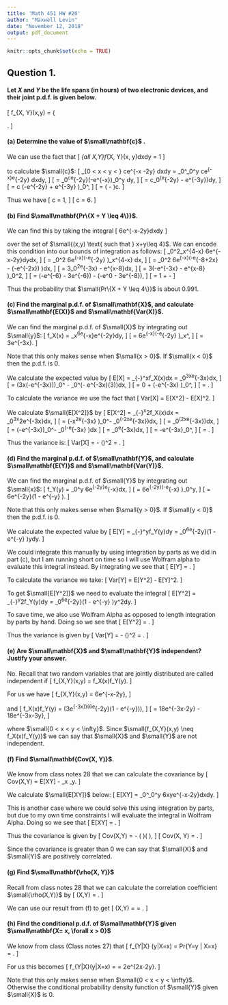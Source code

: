 ```yaml
---
title: 'Math 451 HW #20'
author: "Maxwell Levin"
date: "November 12, 2018"
output: pdf_document
---
```


```r
knitr::opts_chunk$set(echo = TRUE)
```

## Question 1.

#### Let *X* and *Y* be the life spans (in hours) of two electronic devices, and their joint p.d.f. is given below.
\[
  f_{X, Y}(x,y) =
  \left\{
  \begin{array}{ll}
     ce^{-x -2y}, &  \text{if } 0 < x < y < \infty; \\[1mm]
      0, & \text{otherwise.} \\[1mm]
  \end{array} 
  \right.
\]


#### (a) Determine the value of $\small\mathbf{c}$ .
We can use the fact that
\[
  \int_{all X,Y}f_{X, Y}(x, y)dxdy = 1
\]

to calculate $\small{c}$:
\[
  \int_{0 < x < y < \infty} ce^{-x -2y} dxdy = \int_0^\infty \int_0^y ce^{-x}e^{-2y} dxdy,
\]
\[
   = \int_0^\infty ce^{-2y}\left(-e^{-x}\right)\Big{|}_0^y dy,
\]
\[
  = c\int_0^\infty \left(e^{-2y} - e^{-3y}\right)dy,
\]
\[
  = c \left(-\frac{1}{2}e^{-2y} + \frac{1}{3}e^{-3y}  \right)\Big{|}_0^\infty,
\]
\[
  = \left(\frac{1}{2} - \frac{1}{3}\right)c.
\]

Thus we have
\[
  \frac{1}{6}c = 1,
\]
\[
  c = 6.
\]

#### (b) Find $\small\mathbf{Pr\{X + Y \leq 4\}}$.
We can find this by taking the integral
\[
  \int 6e^{-x-2y}dxdy
\]

over the set of $\small{(x,y) \text{ such that } x+y\leq 4}$. We can encode this condition into our bounds of integration as follows:
\[
  \int_0^2\int_x^{4-x} 6e^{-x-2y}dydx,
\]
\[
  = \int_0^2 6e^{-x}\left(-\frac{1}{2}e^{-2y} \right)\Big{|}_x^{4-x} dx,
\]
\[
  = \int_0^2 6e^{-x}\left(-\frac{1}{2}e^{-8+2x} - \left(-\frac{1}{2}e^{-2x}\right) \right)dx,
\]
\[
  = 3\int_0^2e^{-3x} - e^{x-8}dx,
\]
\[
  = 3\left(-\frac{1}{3}e^{-3x} - e^{x-8} \right)\Big{|}_0^2,
\]
\[
  = (-e^{-6} - 3e^{-6}) - (-e^0 - 3e^{-8}),
\]
\[
  = 1 + \frac{3}{e^8} - \frac{4}{e^6} \approx 0.991
\]

Thus the probability that $\small{Pr\{X + Y \leq 4\}}$ is about 0.991.


#### (c) Find the marginal p.d.f. of $\small\mathbf{X}$, and calculate $\small\mathbf{E(X)}$ and $\small\mathbf{Var(X)}$.

We can find the marginal p.d.f. of $\small{X}$ by integrating out $\small{y}$:
\[
  f_X(x) = \int_x^\infty 6e^{-x}e^{-2y}dy,
\]
\[
  = 6e^{-x}\left(-\frac{1}{2}e^{-2y} \right)\Big{|}_x^\infty,
\]
\[
  = 3e^{-3x}.
\]

Note that this only makes sense when $\small{x > 0}$. If $\small{x < 0}$ then the p.d.f. is 0.

We calculate the expected value by
\[
  E[X] = \int_{-\infty}^\infty xf_X(x)dx = \int_0^\infty 3xe^{-3x}dx,
\]
\[
  = \left(3x\left(-\frac{1}{3}e^{-3x}\right)\right)\Big{|}_0^\infty
  - \int_0^\infty \left(- \frac{1}{3}e^{-3x}\left(3\right)\right)dx,
\]
\[
  = 0 + \left(-\frac{1}{3}e^{-3x}  \right)\Big{|}_0^\infty,
\]
\[
  = \frac{1}{3}.
\]

To calculate the variance we use the fact that 
\[
  Var[X] = E[X^2] - E[X]^2.
\]

We calculate $\small{E[X^2]}$ by
\[
  E[X^2] = \int_{-\infty}^\infty x^2f_X(x)dx = \int_0^\infty 3x^2e^{-3x}dx,
\]
\[
  = \left(-x^2e^{-3x} \right)\Big{|}_0^\infty - \int_0^\infty (-2xe^{-3x})dx,
\]
\[
  =  \int_0^\infty (2xe^{-3x})dx,
\]
\[
  = \left(-\frac{2}{3}e^{-3x}\right)\Big{|}_0^\infty - \int_0^\infty \left(-\frac{2}{3}e^{-3x}  \right)dx
\]
\[
  = \frac{2}{3}\int_0^\infty e^{-3x}dx,
\]
\[
  = -\frac{2}{9}e^{-3x}\Big{|}_0^\infty,
\]
\[
  = \frac{2}{9}.
\]

Thus the variance is:
\[
  Var[X] = \frac{2}{9} - \left(\frac{1}{3}\right)^2 = \frac{1}{9}.
\]

#### (d) Find the marginal p.d.f. of $\small\mathbf{Y}$, and calculate $\small\mathbf{E(Y)}$ and $\small\mathbf{Var(Y)}$.

We can find the marginal p.d.f. of $\small{Y}$ by integrating out $\small{x}$:
\[
  f_Y(y) = \int_0^y 6e^{-2y}e^{-x}dx,
\]
\[
  = 6e^{-2y}\left(-e^{-x} \right)\Big{|}_0^y,
\]
\[
  =  6e^{-2y}\left(1 - e^{-y} \right).
\]

Note that this only makes sense when $\small{y > 0}$. If $\small{y < 0}$ then the p.d.f. is 0.

We calculate the expected value by
\[
  E[Y] = \int_{-\infty}^\infty yf_Y(y)dy = \int_0^\infty 6e^{-2y}\left(1 - e^{-y} \right)ydy.
\]

We could integrate this manually by using integration by parts as we did in part (c), but I am running short on time so I will use Wolfram alpha to evaluate this integral instead. By integrating we see that 
\[
  E[Y] = \frac{5}{6}.
\]

To calculate the variance we take:
\[
  Var[Y] = E[Y^2] - E[Y]^2.
\]

To get $\small{E[Y^2]}$ we need to evaluate the integral
\[
  E[Y^2] = \int_{-\infty}^\infty y^2f_Y(y)dy = \int_0^\infty 6e^{-2y}\left(1 - e^{-y} \right)y^2dy.
\]

To save time, we also use Wolfram Alpha as opposed to length integration by parts by hand. Doing so we see that
\[
  E[Y^2] = \frac{19}{18}.
\]

Thus the variance is given by
\[
  Var[Y] = \frac{19}{18} - \left(\frac{5}{6}\right)^2 = \frac{13}{36}.
\]


#### (e) Are $\small\mathbf{X}$ and $\small\mathbf{Y}$ independent? Justify your answer.

No. Recall that two random variables that are jointly distributed are called independent if
\[
  f_{X,Y}(x,y) = f_X(x)f_Y(y).
\]

For us we have
\[
  f_{X,Y}(x,y) = 6e^{-x-2y},
\]

and 
\[
  f_X(x)f_Y(y) = (3e^{-3x})(6e^{-2y}(1 - e^{-y})),
\]
\[
  = 18e^{-3x-2y} - 18e^{-3x-3y},
\]

where $\small{0 < x < y < \infty}$. Since $\small{f_{X,Y}(x,y) \neq f_X(x)f_Y(y)}$ we can say that $\small{X}$ and $\small{Y}$ are not independent. 

#### (f) Find $\small\mathbf{Cov(X, Y)}$.

We know from class notes 28 that we can calculate the covariance by
\[
  Cov(X,Y) = E[XY] - \mu_x \mu_y.
\]

We calculate $\small{E[XY]}$ below:
\[
  E[XY] = \int_0^\infty\int_0^y 6xye^{-x-2y}dxdy.
\]

This is another case where we could solve this using integration by parts, but due to my own time constraints I will evaluate the integral in Wolfram Alpha. Doing so we see that
\[
  E[XY] = \frac{7}{18}.
\]

Thus the covariance is given by
\[
  Cov(X,Y) = \frac{7}{18} - \left(\frac{1}{3} \right)\left(\frac{5}{6} \right),
\]
\[
  Cov(X, Y) = \frac{1}{9}.
\]

Since the covariance is greater than 0 we can say that $\small{X}$ and $\small{Y}$ are positively correlated.



#### (g) Find $\small\mathbf{\rho(X, Y)}$

Recall from class notes 28 that we can calculate the correlation coefficient $\small{\rho(X,Y)}$ by
\[
  \rho(X,Y) = \frac{Cov(X,Y)}{\sigma_x \sigma_y}.
\]

We can use our result from (f) to get
\[
  \rho(X,Y) = \frac{1/9}{\sqrt{1/9}\sqrt{13/36}} = \frac{2}{\sqrt{13}}.
\]


#### (h) Find the conditional p.d.f. of $\small\mathbf{Y}$ given $\small\mathbf{X= x, \forall x > 0}$

We know from class (Class notes 27) that 
\[
  f_{Y|X} (y|X=x) = Pr\{Y=y | X=x\} = \frac{f_{X,Y}(x,y)}{f_X(x)}.
\]

For us this becomes
\[
  f_{Y|X}(y|X=x) = \frac{6e^{-x-2y}}{3e^{-3x}} = 2e^{2x-2y}.
\]

Note that this only makes sense when $\small{0 < x < y < \infty}$. Otherwise the conditional probability density function of $\small{Y}$ given $\small{X}$ is 0.
